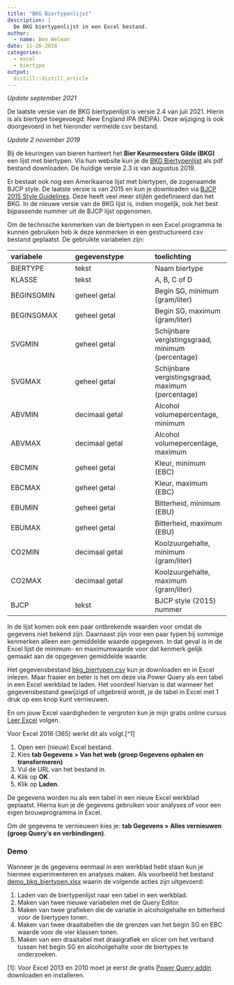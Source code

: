 ```yaml
---
title: "BKG Biertypenlijst"
description: |
  De BKG biertypenlijst in een Excel bestand.
author:
  - name: Ben Welman
date: 11-26-2018
categories:
  - excel
  - biertype
output:
  distill::distill_article
---
```


*Update september 2021*

De laatste versie van de BKG biertypenlijst is versie 2.4 van juli 2021. Hierin is als biertype toegevoegd: New England IPA (NEIPA). Deze wijziging is ook doorgevoerd in het hieronder vermelde csv bestand.

*Update 2 november 2019*

Bij de keuringen van bieren hanteert het **Bier Keurmeesters Gilde (BKG)** een lijst met biertypen. Via hun website kun je de [BKG Biertypenlijst](https://www.bierkeurmeestersgilde.nl/biertypenlijst) als pdf bestand downloaden. De huidige versie 2.3 is van augustus 2019.

Er bestaat ook nog een Amerikaanse lijst met biertypen, de zogenaamde BJCP style. De laatste versie is van 2015 en kun je downloaden via [BJCP 2015 Style Guidelines](https://www.bjcp.org/docs/2015_Guidelines_Beer.pdf). Deze heeft veel meer stijlen gedefinieerd dan het BKG. In de nieuwe versie van de BKG lijst is, indien mogelijk, ook het best bijpassende nummer uit de BJCP lijst opgenomen.

Om de technische kenmerken van de biertypen in een Excel programma te kunnen gebruiken heb ik deze kenmerken in een gestructureerd csv bestand geplaatst. De gebruikte variabelen zijn:

|variabele   |gegevenstype  |toelichting    |
|:-----------|:--------------|:-------------|
|BIERTYPE    |tekst          |Naam biertype |
|KLASSE      |tekst          |A, B, C of D  |
|BEGINSGMIN  |geheel getal   |Begin SG, minimum (gram/liter) |
|BEGINSGMAX  |geheel getal   |Begin SG, maximum (gram/liter)  |
|SVGMIN      |geheel getal   |Schijnbare vergistingsgraad, minimum (percentage)  |
|SVGMAX      |geheel getal   |Schijnbare vergistingsgraad, maximum (percentage)  |
|ABVMIN      |decimaal getal |Alcohol volumepercentage, minimum  |
|ABVMAX      |decimaal getal |Alcohol volumepercentage, maximum  |
|EBCMIN      |geheel getal   |Kleur, minimum (EBC) |
|EBCMAX      |geheel getal   |Kleur, maximum (EBC) |
|EBUMIN      |geheel getal   |Bitterheid, minimum (EBU)|
|EBUMAX      |geheel getal   |Bitterheid, maximum (EBU)|
|CO2MIN      |decimaal getal |Koolzuurgehalte, minimum (gram/liter)|
|CO2MAX      |decimaal getal |Koolzuurgehalte, maximum (gram/liter)|
|BJCP        |tekst          |BJCP style (2015) nummer|

In de lijst komen ook een paar ontbrekende waarden voor omdat de gegevens niet bekend zijn. Daarnaast zijn voor een paar typen bij sommige kenmerken alleen een gemiddelde waarde opgegeven. In dat geval is in de Excel lijst de minimum- en maximumwaarde voor dat kenmerk gelijk gemaakt aan de opgegeven gemiddelde waarde.

Het gegevensbestand [bkg_biertypen.csv](bkg_biertypen.csv) kun je downloaden en in Excel inlezen. Maar fraaier en beter is het om deze via Power Query als een tabel in een Excel werkblad te laden. Het voordeel hiervan is dat wanneer het gegevensbestand gewijzigd of uitgebreid wordt, je de tabel in Excel met 1 druk op een knop kunt vernieuwen.

<aside>
En om jouw Excel vaardigheden te vergroten kun je mijn gratis online cursus [Leer Excel](https://leerexcel.netlify.app/) volgen.
</aside>

Voor Excel 2016 (365) werkt dit als volgt.[^1]

1.  Open een (nieuw) Excel bestand.
1.  Kies **tab Gegevens > Van het web (groep Gegevens ophalen en transformeren)**
1.  Vul de URL van het bestand in.
1.  Klik op **OK**.
1.  Klik op **Laden**.

De gegevens worden nu als een tabel in een nieuw Excel werkblad geplaatst. Hierna kun je de gegevens gebruiken voor analyses of voor een eigen brouwprogramma in Excel.

Om de gegevens te vernieuwen kies je: **tab Gegevens > Alles vernieuwen (groep Query's en verbindingen)**.

### Demo

Wanneer je de gegevens eenmaal in een werkblad hebt staan kun je hiermee experimenteren en analyses maken. Als voorbeeld het bestand [demo_bkg_biertypen.xlsx](demo_bkg_biertypen.xlsx) waarin de volgende acties zijn uitgevoerd:

1.  Laden van de biertypenlijst naar een tabel in een werkblad.
1.  Maken van twee nieuwe variabelen met de Query Editor.
1.  Maken van twee grafieken die de variatie in alcoholgehalte en bitterheid voor de biertypen tonen.
1.  Maken van twee draaitabellen die de grenzen van het begin SG en EBC waarde voor de vier klassen tonen.
1.  Maken van een draaitabel met draaigrafiek en slicer om het verband tussen het begin SG en alcoholgehalte voor de biertypes te onderzoeken.


[1]: Voor Excel 2013 en 2010 moet je eerst de gratis [Power Query addin](https://www.microsoft.com/nl-NL/download/details.aspx?id=39379) downloaden en installeren.
